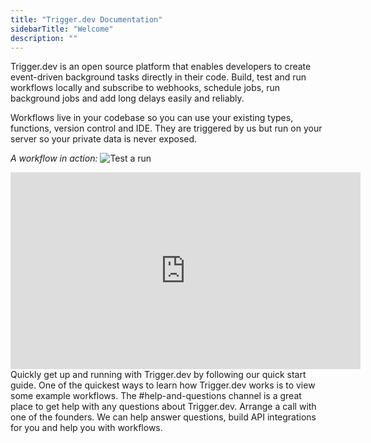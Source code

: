 ```yaml
---
title: "Trigger.dev Documentation"
sidebarTitle: "Welcome"
description: ""
---
```


Trigger.dev is an open source platform that enables developers to create event-driven background tasks directly in their code. Build, test and run workflows locally and subscribe to webhooks, schedule jobs, run background jobs and add long delays easily and reliably.

Workflows live in your codebase so you can use your existing types, functions, version control and IDE. They are triggered by us but run on your server so your private data is never exposed.

_A workflow in action:_
![Test a run](/images/workflow-demo.gif)

<iframe
  width="560"
  height="315"
  src="https://www.youtube.com/embed/aFlwD0frvnQ"
  title="YouTube video player"
  frameborder="0"
  allow="accelerometer; autoplay; clipboard-write; encrypted-media; gyroscope; picture-in-picture; web-share"
  allowfullscreen
></iframe>

<CardGroup>
  <Card title="Getting Started" icon="circle-play" href="/getting-started">
    Quickly get up and running with Trigger.dev by following our quick start
    guide.
  </Card>
  <Card
    title="Examples"
    icon="arrow-right-arrow-left"
    href="/examples/examples"
  >
    One of the quickest ways to learn how Trigger.dev works is to view some
    example workflows.
  </Card>
  <Card
    title="Join Our Discord"
    icon="discord"
    href="https://discord.gg/kA47vcd8P6"
  >
    The #help-and-questions channel is a great place to get help with any
    questions about Trigger.dev.
  </Card>
  <Card
    title="Schedule a call"
    icon="phone"
    href="https://cal.com/team/triggerdotdev/support"
  >
    Arrange a call with one of the founders. We can help answer questions, build
    API integrations for you and help you with workflows.
  </Card>
</CardGroup>
